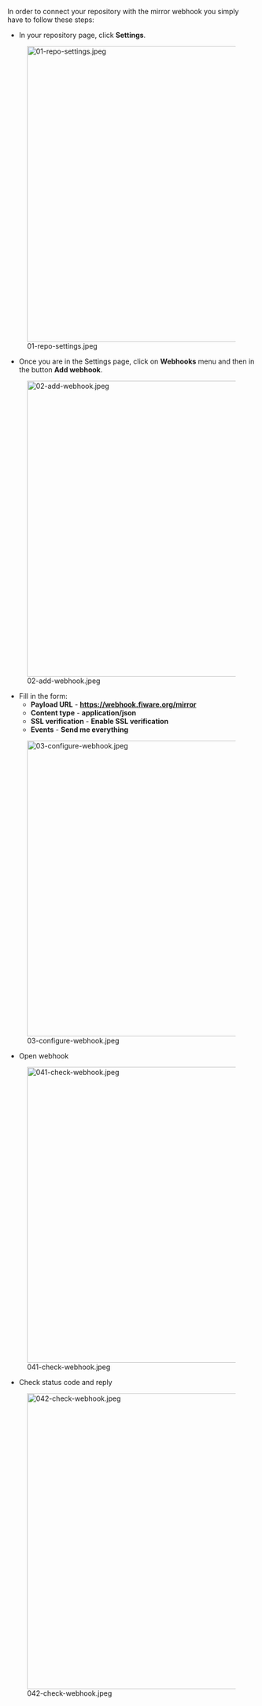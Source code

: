 In order to connect your repository with the mirror webhook you simply have to follow these steps:

* In your repository page, click '''Settings'''.

[[File:01-repo-settings.jpeg|600px]]


* Once you are in the Settings page, click on '''Webhooks''' menu and then in the button '''Add webhook'''.

[[File:02-add-webhook.jpeg|600px]]


* Fill in the form:
** '''Payload URL'''  - '''https://webhook.fiware.org/mirror'''
** '''Content type''' - '''application/json'''
** '''SSL verification''' - '''Enable SSL verification'''
** '''Events''' - '''Send me everything'''

[[File:03-configure-webhook.jpeg|600px]]


* Open webhook

[[File:041-check-webhook.jpeg|600px]]


* Check status code and reply

[[File:042-check-webhook.jpeg|600px]]
